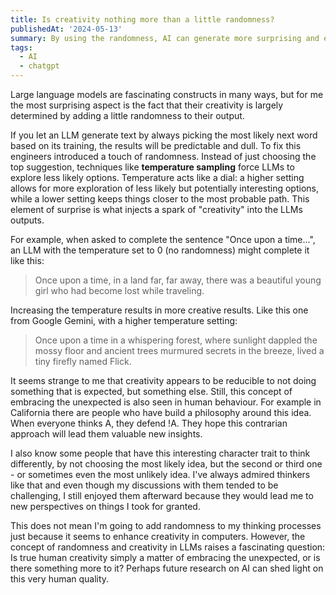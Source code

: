 ```yaml
---
title: Is creativity nothing more than a little randomness?
publishedAt: '2024-05-13'
summary: By using the randomness, AI can generate more surprising and engaging text, similar to how some human thinkers benefit from unconventional approaches. This post explores the concept of randomness in AI and its implications for creativity.
tags:
  - AI
  - chatgpt
---
```


Large language models are fascinating constructs in many ways, but for me the most surprising aspect is the fact that their creativity is largely determined by adding a little randomness to their output.

If you let an LLM generate text by always picking the most likely next word based on its training, the results will be predictable and dull. To fix this engineers introduced a touch of randomness. Instead of just choosing the top suggestion, techniques like **temperature sampling** force LLMs to explore less likely options. Temperature acts like a dial: a higher setting allows for more exploration of less likely but potentially interesting options, while a lower setting keeps things closer to the most probable path. This element of surprise is what injects a spark of "creativity" into the LLMs outputs.

For example, when asked to complete the sentence "Once upon a time...", an LLM with the temperature set to 0 (no randomness) might complete it like this:

> Once upon a time, in a land far, far away, there was a beautiful young girl who had become lost while traveling.

Increasing the temperature results in more creative results. Like this one from Google Gemini, with a higher temperature setting:

> Once upon a time in a whispering forest, where sunlight dappled the mossy floor and ancient trees murmured secrets in the breeze, lived a tiny firefly named Flick.

It seems strange to me that creativity appears to be reducible to not doing something that is expected, but something else. Still, this concept of embracing the unexpected is also seen in human behaviour. For example in California there are people who have build a philosophy around this idea. When everyone thinks A, they defend !A. They hope this contrarian approach will lead them valuable new insights.

I also know some people that have this interesting character trait to think differently, by not choosing the most likely idea, but the second or third one - or sometimes even the most unlikely idea. I've always admired thinkers like that and even though my discussions with them tended to be challenging, I still enjoyed them afterward because they would lead me to new perspectives on things I took for granted.

This does not mean I'm going to add randomness to my thinking processes just because it seems to enhance creativity in computers. However, the concept of randomness and creativity in LLMs raises a fascinating question: Is true human creativity simply a matter of embracing the unexpected, or is there something more to it? Perhaps future research on AI can shed light on this very human quality.
